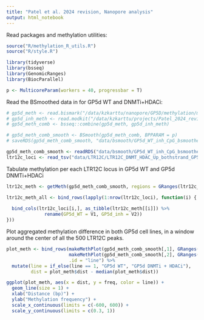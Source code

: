 ```yaml
---
title: "Patel et al. 2024 revision, Nanopore analysis"
output: html_notebook
---
```


Read packages and methylation utilities:  
```r
source("R/methylation_R_utils.R")
source("R/style.R")

library(tidyverse)
library(bsseq)
library(GenomicRanges)
library(BiocParallel)

p <- MulticoreParam(workers = 40, progressbar = T)
```


Read the BSmoothed data in for GP5d WT and DNMTi+HDACi:  
```r

# gp5d_meth <- read.bismark("/data/kzkarttu/nanopore/GP5D/methylation/methylation_calls.GP5D.raw.cpg.mfreq.txt.gz")
# gp5d_inh_meth <- read.modkit("/data/kzkarttu/projects/Patel_2024_revision/data/Nanopore/GP5d_DNMTi_HDACi/methylation/GP5d_DNMTi_HDACi_bedMethyl_no_GCG.bed.gz")
# gp5d_meth_comb <- bsseq::combine(gp5d_meth, gp5d_inh_meth)

# gp5d_meth_comb_smooth <- BSmooth(gp5d_meth_comb, BPPARAM = p)
# saveRDS(gp5d_meth_comb_smooth, "data/bsmooth/GP5d_WT_inh_CpG_bsmoothed.rds")

gp5d_meth_comb_smooth <- readRDS("data/bsmooth/GP5d_WT_inh_CpG_bsmoothed.rds")
ltr12c_loci <- read_tsv("data/LTR12C/LTR12C_DNMT_HDAC_Up_bothstrand_GP5d.bed", col_names = c("seqnames", "start", "end", "name", "width", "strand"))
```

Tabulate methylation per each LTR12C locus in GP5d WT and GP5d DNMTi+HDACi

```r
ltr12c_meth <- getMeth(gp5d_meth_comb_smooth, regions = GRanges(ltr12c_loci), type = "smooth")

ltr12c_meth_all <- bind_rows(lapply(1:nrow(ltr12c_loci), function(i) {
  
  bind_cols(ltr12c_loci[i,], as_tibble(ltr12c_meth[[i]]) %>% 
              rename(GP5d_WT = V1, GP5d_inh = V2))
}))

```

Plot aggregated methylation difference in both GP5d cell lines, in a \pm 600bp window around the center of all the 500 LTR12C peaks.

```r
plot_meth <- bind_rows(makeMethPlot(gp5d_meth_comb_smooth[,1], GRanges(ltr12c_loci)),
                       makeMethPlot(gp5d_meth_comb_smooth[,2], GRanges(ltr12c_loci)),
                       .id = "line") %>% 
  mutate(line = if_else(line == 1, "GP5d WT", "GP5d DNMTi + HDACi"),
         dist = plot_meth$dist - median(plot_meth$dist))
```

```r
ggplot(plot_meth, aes(x = dist, y = freq, color = line)) +
  geom_line(size = 1) +
  xlab("Distance (bp)") +
  ylab("Methylation frequency") +
  scale_x_continuous(limits = c(-600, 600)) +
  scale_y_continuous(limits = c(0.3, 1))
```









